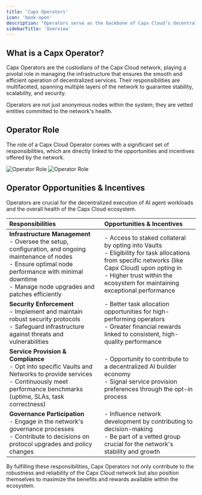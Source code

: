 ```yaml
---
title: 'Capx Operators'
icon: 'book-open'
description: "Operators serve as the backbone of Capx Cloud’s decentralized compute layer."
sidebarTitle: 'Overview'
---
```


## What is a Capx Operator?

Capx Operators are the custodians of the Capx Cloud network, playing a pivotal role in managing the infrastructure that ensures the smooth and efficient operation of decentralized services. Their responsibilities are multifaceted, spanning multiple layers of the network to guarantee stability, scalability, and security.

Operators are not just anonymous nodes within the system; they are vetted entities committed to the network's health. 

## Operator Role

The role of a Capx Cloud Operator comes with a significant set of responsibilities, which are directly linked to the opportunities and incentives offered by the network.

<img
className="hidden dark:block"
src="/images/Operator Role.png"
alt="Operator Role"
about='Operator Role'
/>
<img
className="block dark:hidden"
src="/images/Operator Role.png"
alt="Operator Role"
about='Operator Role'
/>

## Operator Opportunities & Incentives

<Note>
Operators are crucial for the decentralized execution of AI agent workloads and the overall health of the Capx Cloud ecosystem.
</Note>

| Responsibilities | Opportunities & Incentives |
| :--- | :--- |
| **Infrastructure Management** <br /> - Oversee the setup, configuration, and ongoing maintenance of nodes <br /> - Ensure optimal node performance with minimal downtime <br /> - Manage node upgrades and patches efficiently | - Access to staked collateral by opting into Vaults <br /> - Eligibility for task allocations from specific networks (like Capx Cloud) upon opting in <br /> - Higher trust within the ecosystem for maintaining exceptional performance |
| **Security Enforcement** <br /> - Implement and maintain robust security protocols <br /> - Safeguard infrastructure against threats and vulnerabilities | - Better task allocation opportunities for high-performing operators <br /> - Greater financial rewards linked to consistent, high-quality performance |
| **Service Provision & Compliance** <br /> - Opt into specific Vaults and Networks to provide services <br /> - Continuously meet performance benchmarks (uptime, SLAs, task correctness) | - Opportunity to contribute to a decentralized AI builder economy <br /> - Signal service provision preferences through the opt-in process |
| **Governance Participation** <br /> - Engage in the network's governance processes <br /> - Contribute to decisions on protocol upgrades and policy changes | - Influence network development by contributing to decision-making <br /> - Be part of a vetted group crucial for the network's stability and growth |

By fulfilling these responsibilities, Capx Operators not only contribute to the robustness and reliability of the Capx Cloud network but also position themselves to maximize the benefits and rewards available within the ecosystem.